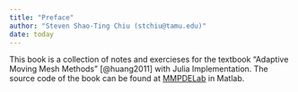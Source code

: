 ```yaml
---
title: "Preface"
author: "Steven Shao-Ting Chiu (stchiu@tamu.edu)"
date: today
---
```


This book is a collection of notes and exercieses for the textbook "Adaptive Moving Mesh Methods" [@huang2011] with Julia Implementation.  The source code of the book can be found at [MMPDELab](https://whuang.ku.edu/MMPDElab/mmpdelabv1.html) in Matlab.